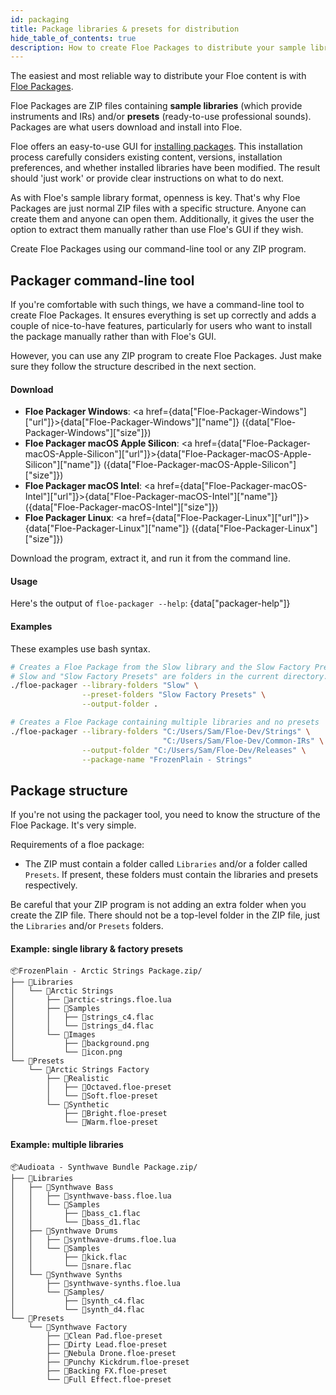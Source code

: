 ```yaml
---
id: packaging
title: Package libraries & presets for distribution
hide_table_of_contents: true
description: How to create Floe Packages to distribute your sample libraries and presets
---
```


<!--
SPDX-FileCopyrightText: 2025 Sam Windell
SPDX-License-Identifier: MIT
-->


The easiest and most reliable way to distribute your Floe content is with [Floe Packages](../packages/about-packages).

Floe Packages are ZIP files containing **sample libraries** (which provide instruments and IRs) and/or **presets** (ready-to-use professional sounds). Packages are what users download and install into Floe.

Floe offers an easy-to-use GUI for [installing packages](../packages/install-packages). This installation process carefully considers existing content, versions, installation preferences, and whether installed libraries have been modified. The result should 'just work' or provide clear instructions on what to do next.

As with Floe's sample library format, openness is key. That's why Floe Packages are just normal ZIP files with a specific structure. Anyone can create them and anyone can open them. Additionally, it gives the user the option to extract them manually rather than use Floe's GUI if they wish.

Create Floe Packages using our command-line tool or any ZIP program.

## Packager command-line tool
If you're comfortable with such things, we have a command-line tool to create Floe Packages. It ensures everything is set up correctly and adds a couple of nice-to-have features, particularly for users who want to install the package manually rather than with Floe's GUI.

However, you can use any ZIP program to create Floe Packages. Just make sure they follow the structure described in the next section.

#### Download

- **<FAIcon icon="fa-brands fa-windows" /> Floe Packager Windows**: <a href={data["Floe-Packager-Windows"]["url"]}>{data["Floe-Packager-Windows"]["name"]}</a> ({data["Floe-Packager-Windows"]["size"]})
- **<FAIcon icon="fa-brands fa-apple" /> Floe Packager macOS Apple Silicon**: <a href={data["Floe-Packager-macOS-Apple-Silicon"]["url"]}>{data["Floe-Packager-macOS-Apple-Silicon"]["name"]}</a> ({data["Floe-Packager-macOS-Apple-Silicon"]["size"]})
- **<FAIcon icon="fa-brands fa-apple" /> Floe Packager macOS Intel**: <a href={data["Floe-Packager-macOS-Intel"]["url"]}>{data["Floe-Packager-macOS-Intel"]["name"]}</a> ({data["Floe-Packager-macOS-Intel"]["size"]})
- **<FAIcon icon="fa-brands fa-linux" /> Floe Packager Linux**: <a href={data["Floe-Packager-Linux"]["url"]}>{data["Floe-Packager-Linux"]["name"]}</a> ({data["Floe-Packager-Linux"]["size"]})

Download the program, extract it, and run it from the command line. 

#### Usage
Here's the output of `floe-packager --help`:
<CodeBlock>
{data["packager-help"]}
</CodeBlock>

#### Examples
These examples use bash syntax.
```bash
# Creates a Floe Package from the Slow library and the Slow Factory Presets.
# Slow and "Slow Factory Presets" are folders in the current directory.
./floe-packager --library-folders "Slow" \
                --preset-folders "Slow Factory Presets" \
                --output-folder .

# Creates a Floe Package containing multiple libraries and no presets
./floe-packager --library-folders "C:/Users/Sam/Floe-Dev/Strings" \
                                  "C:/Users/Sam/Floe-Dev/Common-IRs" \
                --output-folder "C:/Users/Sam/Floe-Dev/Releases" \
                --package-name "FrozenPlain - Strings"
```


## Package structure

If you're not using the packager tool, you need to know the structure of the Floe Package. It's very simple.

Requirements of a floe package:
- The ZIP must contain a folder called `Libraries` and/or a folder called `Presets`. If present, these folders must contain the libraries and presets respectively.

Be careful that your ZIP program is not adding an extra folder when you create the ZIP file. There should not be a top-level folder in the ZIP file, just the `Libraries` and/or `Presets` folders.

#### Example: single library & factory presets
```
📦FrozenPlain - Arctic Strings Package.zip/
├── 📁Libraries
│   └── 📁Arctic Strings
│       ├── 📄arctic-strings.floe.lua
│       ├── 📁Samples
│       │   ├── 📄strings_c4.flac
│       │   └── 📄strings_d4.flac
│       └── 📁Images
│           ├── 📄background.png
│           └── 📄icon.png
└── 📁Presets
    └── 📁Arctic Strings Factory
        ├── 📁Realistic
        │   ├── 📄Octaved.floe-preset
        │   └── 📄Soft.floe-preset
        └── 📁Synthetic
            ├── 📄Bright.floe-preset
            └── 📄Warm.floe-preset
```

#### Example: multiple libraries
```
📦Audioata - Synthwave Bundle Package.zip/
├── 📁Libraries
│   ├── 📁Synthwave Bass
│   │   ├── 📄synthwave-bass.floe.lua
│   │   └── 📁Samples
│   │       ├── 📄bass_c1.flac
│   │       └── 📄bass_d1.flac
│   ├── 📁Synthwave Drums
│   │   ├── 📄synthwave-drums.floe.lua
│   │   └── 📁Samples
│   │       ├── 📄kick.flac
│   │       └── 📄snare.flac
│   └── 📁Synthwave Synths
│       ├── 📄synthwave-synths.floe.lua
│       └── 📁Samples/
│           ├── 📄synth_c4.flac
│           └── 📄synth_d4.flac
└── 📁Presets
    └── 📁Synthwave Factory
        ├── 📄Clean Pad.floe-preset
        ├── 📄Dirty Lead.floe-preset
        ├── 📄Nebula Drone.floe-preset
        ├── 📄Punchy Kickdrum.floe-preset
        ├── 📄Backing FX.floe-preset
        └── 📄Full Effect.floe-preset
```
